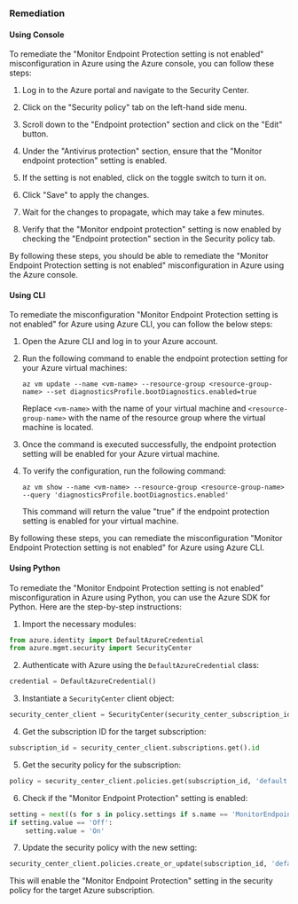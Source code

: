 ### Remediation

#### Using Console

To remediate the "Monitor Endpoint Protection setting is not enabled" misconfiguration in Azure using the Azure console, you can follow these steps:

1. Log in to the Azure portal and navigate to the Security Center.

2. Click on the "Security policy" tab on the left-hand side menu.

3. Scroll down to the "Endpoint protection" section and click on the "Edit" button.

4. Under the "Antivirus protection" section, ensure that the "Monitor endpoint protection" setting is enabled.

5. If the setting is not enabled, click on the toggle switch to turn it on.

6. Click "Save" to apply the changes.

7. Wait for the changes to propagate, which may take a few minutes.

8. Verify that the "Monitor endpoint protection" setting is now enabled by checking the "Endpoint protection" section in the Security policy tab.

By following these steps, you should be able to remediate the "Monitor Endpoint Protection setting is not enabled" misconfiguration in Azure using the Azure console.

#### Using CLI

To remediate the misconfiguration "Monitor Endpoint Protection setting is not enabled" for Azure using Azure CLI, you can follow the below steps:

1. Open the Azure CLI and log in to your Azure account.

2. Run the following command to enable the endpoint protection setting for your Azure virtual machines:

   ```
   az vm update --name <vm-name> --resource-group <resource-group-name> --set diagnosticsProfile.bootDiagnostics.enabled=true
   ```

   Replace `<vm-name>` with the name of your virtual machine and `<resource-group-name>` with the name of the resource group where the virtual machine is located.

3. Once the command is executed successfully, the endpoint protection setting will be enabled for your Azure virtual machine.

4. To verify the configuration, run the following command:

   ```
   az vm show --name <vm-name> --resource-group <resource-group-name> --query 'diagnosticsProfile.bootDiagnostics.enabled'
   ```

   This command will return the value "true" if the endpoint protection setting is enabled for your virtual machine.

By following these steps, you can remediate the misconfiguration "Monitor Endpoint Protection setting is not enabled" for Azure using Azure CLI.

#### Using Python

To remediate the "Monitor Endpoint Protection setting is not enabled" misconfiguration in Azure using Python, you can use the Azure SDK for Python. Here are the step-by-step instructions:

1. Import the necessary modules:

```python
from azure.identity import DefaultAzureCredential
from azure.mgmt.security import SecurityCenter
```

2. Authenticate with Azure using the `DefaultAzureCredential` class:

```python
credential = DefaultAzureCredential()
```

3. Instantiate a `SecurityCenter` client object:

```python
security_center_client = SecurityCenter(security_center_subscription_id, credential)
```

4. Get the subscription ID for the target subscription:

```python
subscription_id = security_center_client.subscriptions.get().id
```

5. Get the security policy for the subscription:

```python
policy = security_center_client.policies.get(subscription_id, 'default')
```

6. Check if the "Monitor Endpoint Protection" setting is enabled:

```python
setting = next((s for s in policy.settings if s.name == 'MonitorEndpointProtection'), None)
if setting.value == 'Off':
    setting.value = 'On'
```

7. Update the security policy with the new setting:

```python
security_center_client.policies.create_or_update(subscription_id, 'default', policy)
```

This will enable the "Monitor Endpoint Protection" setting in the security policy for the target Azure subscription.

